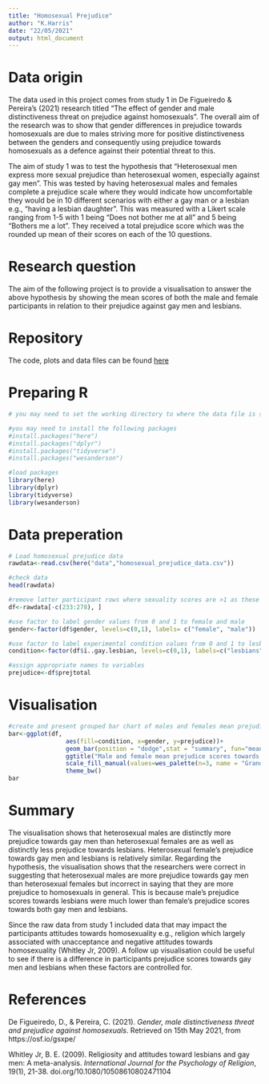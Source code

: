 ```yaml
---
title: "Homosexual Prejudice"
author: "K.Harris"
date: "22/05/2021"
output: html_document
---
```


# Data origin
The data used in this project comes from study 1 in De Figueiredo & Pereira’s (2021) research titled "The effect of gender and male distinctiveness threat on prejudice against homosexuals". The overall aim of the research was to show that gender differences in prejudice towards homosexuals are due to males striving more for positive distinctiveness between the genders and consequently using prejudice towards homosexuals as a defence against their potential threat to this.

 The aim of study 1 was to test the hypothesis that “Heterosexual men express more sexual prejudice than heterosexual women, especially against gay men”. This was tested by having heterosexual males and females complete a prejudice scale where they would indicate how uncomfortable they would be in 10 different scenarios with either a gay man or a lesbian e.g., “having a lesbian daughter”. This was measured with a Likert scale ranging from 1-5 with 1 being “Does not bother me at all” and 5 being “Bothers me a lot”. They received a total prejudice score which was the rounded up mean of their scores on each of the 10 questions.

# Research question
The aim of the following project is to provide a visualisation to answer the above hypothesis by showing the mean scores of both the male and female participants in relation to their prejudice against gay men and lesbians. 

# Repository    
The code, plots and data files can be found [here](https://github.com/KierHarris/homosexual_prejudice_project)

# Preparing R 
```r
# you may need to set the working directory to where the data file is saved 
```

```r
#you may need to install the following packages
#install.packages("here")
#install.packages("dplyr")
#install.packages("tidyverse")
#install.packages("wesanderson")

#load packages
library(here)
library(dplyr)
library(tidyverse)
library(wesanderson)
```
# Data preperation
```r
# Load homosexual prejudice data
rawdata<-read.csv(here("data","homosexual_prejudice_data.csv"))

#check data
head(rawdata)

#remove latter participant rows where sexuality scores are >1 as these participants are not heterosexual and create new data file
df<-rawdata[-c(233:278), ]

#use factor to label gender values from 0 and 1 to female and male
gender<-factor(df$gender, levels=c(0,1), labels= c("female", "male"))

#use factor to label experimental condition values from 0 and 1 to lesbians and gay men
condition<-factor(df$ï..gay.lesbian, levels=c(0,1), labels=c("lesbians", "gay men"))

#assign appropriate names to variables
prejudice<-df$prejtotal

```
# Visualisation
```r
#create and present grouped bar chart of males and females mean prejudice scores against gay men and lesbians
bar<-ggplot(df, 
                aes(fill=condition, x=gender, y=prejudice))+
                geom_bar(position = "dodge",stat = "summary", fun="mean", width=0.5)+
                ggtitle("Male and female mean prejudice scores towards gay men and lesbians")+
                scale_fill_manual(values=wes_palette(n=3, name = "GrandBudapest2"))+ 
                theme_bw()
bar

```




# Summary
The visualisation shows that heterosexual males are distinctly more prejudice towards gay men than heterosexual females are as well as distinctly less prejudice towards lesbians. Heterosexual female’s prejudice towards gay men and lesbians is relatively similar. Regarding the hypothesis, the visualisation shows that the researchers were correct in suggesting that heterosexual males are more prejudice towards gay men than heterosexual females but incorrect in saying that they are more prejudice to homosexuals in general. This is because male’s prejudice scores towards lesbians were much lower than female’s prejudice scores towards both gay men and lesbians. 

Since the raw data from study 1 included data that may impact the participants attitudes towards homosexuality e.g., religion which largely associated with unacceptance and negative attitudes towards homosexuality (Whitley Jr, 2009).  A follow up visualisation could be useful to see if there is a difference in participants prejudice scores towards gay men and lesbians when these factors are controlled for.

# References

De Figueiredo, D., & Pereira, C. (2021). *Gender, male distinctiveness threat and prejudice against homosexuals*. Retrieved on 15th May 2021, from https://osf.io/gsxpe/

 Whitley Jr, B. E. (2009). Religiosity and attitudes toward lesbians and gay men: A meta-analysis. *International Journal for the Psychology of Religion*, 19(1), 21-38. doi.org/10.1080/10508610802471104

